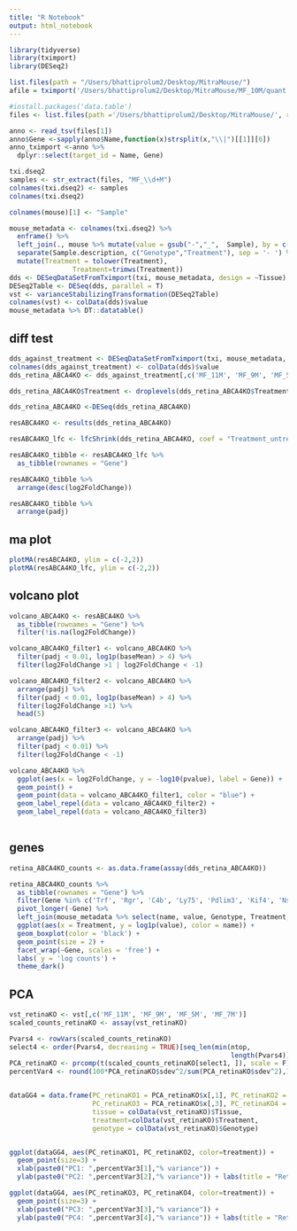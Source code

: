 ```yaml
---
title: "R Notebook"
output: html_notebook
---
```



```r
library(tidyverse)
library(tximport)
library(DESeq2)

list.files(path = "/Users/bhattiprolum2/Desktop/MitraMouse/")
afile = tximport('/Users/bhattiprolum2/Desktop/MitraMouse/MF_10M/quant.sf', type = "salmon", txOut = TRUE)

#install.packages('data.table')
files <- list.files(path ='/Users/bhattiprolum2/Desktop/MitraMouse/', recursive = TRUE, pattern = 'quant.sf', full.names = TRUE)

anno <- read_tsv(files[1])
anno$Gene <-sapply(anno$Name,function(x)strsplit(x,"\\|")[[1]][6])
anno_tximport <-anno %>%
  dplyr::select(target_id = Name, Gene)

txi.dseq2
samples <- str_extract(files, "MF_\\d+M")
colnames(txi.dseq2) <- samples
colnames(txi.dseq2)

colnames(mouse)[1] <- "Sample"

mouse_metadata <- colnames(txi.dseq2) %>% 
  enframe() %>% 
  left_join(., mouse %>% mutate(value = gsub("-","_",  Sample), by = c("value"))) %>%  
  separate(Sample.description, c("Genotype","Treatment"), sep = '- ') %>% 
  mutate(Treatment = tolower(Treatment), 
                Treatment=trimws(Treatment))
dds <- DESeqDataSetFromTximport(txi, mouse_metadata, design = ~Tissue)
DESeq2Table <- DESeq(dds, parallel = T)
vst <- varianceStabilizingTransformation(DESeq2Table)
colnames(vst) <- colData(dds)$value
mouse_metadata %>% DT::datatable()
```

## diff test
```r
dds_against_treatment <- DESeqDataSetFromTximport(txi, mouse_metadata, design = ~Treatment)
colnames(dds_against_treatment) <- colData(dds)$value
dds_retina_ABCA4KO <- dds_against_treatment[,c('MF_11M', 'MF_9M', 'MF_5M', 'MF_7M')]

dds_retina_ABCA4KO$Treatment <- droplevels(dds_retina_ABCA4KO$Treatment)

dds_retina_ABCA4KO <-DESeq(dds_retina_ABCA4KO)

resABCA4KO <- results(dds_retina_ABCA4KO)

resABCA4KO_lfc <- lfcShrink(dds_retina_ABCA4KO, coef = "Treatment_untreated_vs_400.mg", type = "normal")

resABCA4KO_tibble <- resABCA4KO_lfc %>% 
  as_tibble(rownames = "Gene") 

resABCA4KO_tibble %>%
  arrange(desc(log2FoldChange))

resABCA4KO_tibble %>%
  arrange(padj)
```
## ma plot
```r
plotMA(resABCA4KO, ylim = c(-2,2))
plotMA(resABCA4KO_lfc, ylim = c(-2,2))
```
## volcano plot
```r

volcano_ABCA4KO <- resABCA4KO %>%
  as_tibble(rownames = "Gene") %>%
  filter(!is.na(log2FoldChange)) 

volcano_ABCA4KO_filter1 <- volcano_ABCA4KO %>%
  filter(padj < 0.01, log1p(baseMean) > 4) %>%
  filter(log2FoldChange >1 | log2FoldChange < -1)

volcano_ABCA4KO_filter2 <- volcano_ABCA4KO %>%
  arrange(padj) %>%
  filter(padj < 0.01, log1p(baseMean) > 4) %>%
  filter(log2FoldChange >1) %>%
  head(5)

volcano_ABCA4KO_filter3 <- volcano_ABCA4KO %>%
  arrange(padj) %>%
  filter(padj < 0.01) %>%
  filter(log2FoldChange < -1)

volcano_ABCA4KO %>%
  ggplot(aes(x = log2FoldChange, y = -log10(pvalue), label = Gene)) +
  geom_point() +
  geom_point(data = volcano_ABCA4KO_filter1, color = "blue") +
  geom_label_repel(data = volcano_ABCA4KO_filter2) + 
  geom_label_repel(data = volcano_ABCA4KO_filter3)
  
```
## genes
```r
retina_ABCA4KO_counts <- as.data.frame(assay(dds_retina_ABCA4KO))

retina_ABCA4KO_counts %>%
  as_tibble(rownames = "Gene") %>%
  filter(Gene %in% c('Trf', 'Rgr', 'C4b', 'Ly75', 'Pdlim3', 'Kif4', 'Nsl1', 'Tbx5')) %>%
  pivot_longer(-Gene) %>%
  left_join(mouse_metadata %>% select(name, value, Genotype, Treatment, Tissue), by = c('name' = 'value')) %>%
  ggplot(aes(x = Treatment, y = log1p(value), color = name)) +
  geom_boxplot(color = 'black') +
  geom_point(size = 2) +
  facet_wrap(~Gene, scales = 'free') + 
  labs( y = 'log counts') +
  theme_dark()
```
## PCA

```r
vst_retinaKO <- vst[,c('MF_11M', 'MF_9M', 'MF_5M', 'MF_7M')]
scaled_counts_retinaKO <- assay(vst_retinaKO)

Pvars4 <- rowVars(scaled_counts_retinaKO)
select4 <- order(Pvars4, decreasing = TRUE)[seq_len(min(ntop, 
                                                        length(Pvars4)))]
PCA_retinaKO <- prcomp(t(scaled_counts_retinaKO[select1, ]), scale = F)
percentVar4 <- round(100*PCA_retinaKO$sdev^2/sum(PCA_retinaKO$sdev^2),1)


dataGG4 = data.frame(PC_retinaKO1 = PCA_retinaKO$x[,1], PC_retinaKO2 = PCA_retinaKO$x[,2], 
                     PC_retinaKO3 = PCA_retinaKO$x[,3], PC_retinaKO4 = PCA_retinaKO$x[,4], 
                     tissue = colData(vst_retinaKO)$Tissue,
                     treatment=colData(vst_retinaKO)$Treatment,
                     genotype = colData(vst_retinaKO)$Genotype)


ggplot(dataGG4, aes(PC_retinaKO1, PC_retinaKO2, color=treatment)) +
  geom_point(size=3) +
  xlab(paste0("PC1: ",percentVar3[1],"% variance")) +
  ylab(paste0("PC2: ",percentVar3[2],"% variance")) + labs(title = "Retina ABCA4KO PCA 1/2")

ggplot(dataGG4, aes(PC_retinaKO3, PC_retinaKO4, color=treatment)) +
  geom_point(size=3) +
  xlab(paste0("PC3: ",percentVar3[3],"% variance")) +
  ylab(paste0("PC4: ",percentVar3[4],"% variance")) + labs(title = "Retina ABCA4KO PCA 3/4")
```



    
    